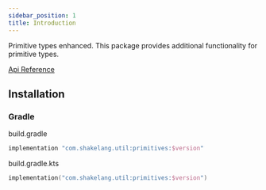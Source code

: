 ```yaml
---
sidebar_position: 1
title: Introduction
---
```


Primitive types enhanced. This package provides additional functionality for primitive types.

[Api Reference](https://dokka.shakelang.com/util/primitives)

## Installation

### Gradle

build.gradle

```groovy
implementation "com.shakelang.util:primitives:$version"
```

build.gradle.kts

```kotlin
implementation("com.shakelang.util:primitives:$version")
```
